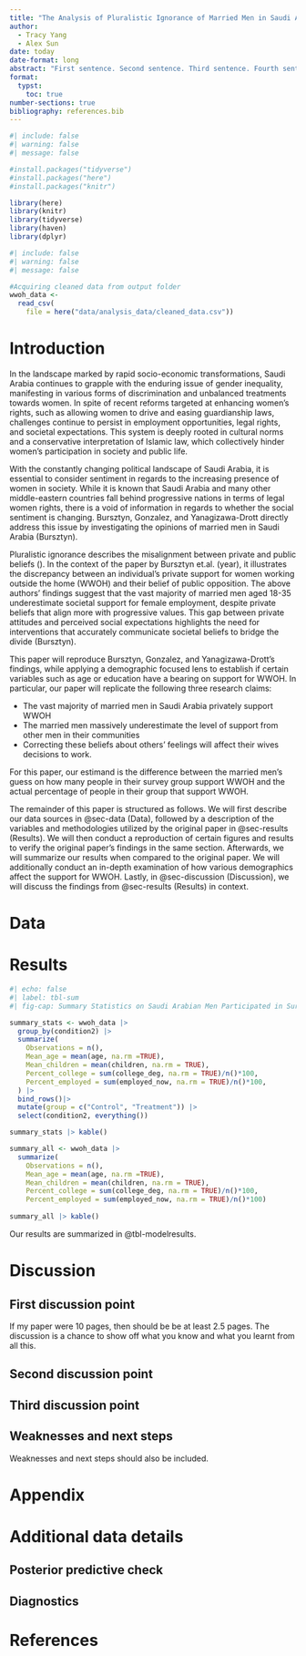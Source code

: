 ```yaml
---
title: "The Analysis of Pluralistic Ignorance of Married Men in Saudi Arabia on Women Working Outside of Home (WWOH) ^[Code and data are available at: https://github.com/YcartXin/Analysis-of-Men-in-Saudi-Arabia-on-WWOH]"
author: 
  - Tracy Yang
  - Alex Sun
date: today
date-format: long
abstract: "First sentence. Second sentence. Third sentence. Fourth sentence."
format: 
  typst:
    toc: true
number-sections: true
bibliography: references.bib
---
```


```r
#| include: false
#| warning: false
#| message: false

#install.packages("tidyverse")
#install.packages("here")
#install.packages("knitr")

library(here)
library(knitr)
library(tidyverse)
library(haven)
library(dplyr)
```

```r
#| include: false
#| warning: false
#| message: false

#Acquiring cleaned data from output folder
wwoh_data <-
  read_csv(
    file = here("data/analysis_data/cleaned_data.csv"))
```
\newpage


# Introduction

In the landscape marked by rapid socio-economic transformations, Saudi Arabia continues to grapple with the enduring issue of gender inequality, manifesting in various forms of discrimination and unbalanced treatments towards women. In spite of recent reforms targeted at enhancing women’s rights, such as allowing women to drive and easing guardianship laws, challenges continue to persist in employment opportunities, legal rights, and societal expectations. This system is deeply rooted in cultural norms and a conservative interpretation of Islamic law, which collectively hinder women’s participation in society and public life. 

With the constantly changing political landscape of Saudi Arabia, it is essential to consider sentiment in regards to the increasing presence of women in society. While it is known that Saudi Arabia and many other middle-eastern countries fall behind progressive nations in terms of legal women rights, there is a void of information in regards to whether the social sentiment is changing. Bursztyn, Gonzalez, and Yanagizawa-Drott directly address this issue by investigating the opinions of married men in Saudi Arabia (Bursztyn). 

Pluralistic ignorance describes the misalignment between private and public beliefs (). In the context of the paper by Bursztyn et.al. (year), it illustrates the discrepancy between an individual’s private support for women working outside the home (WWOH) and their belief of public opposition. The above authors’ findings suggest that the vast majority of married men aged 18-35 underestimate societal support for female employment, despite private beliefs that align more with progressive values. This gap between private attitudes and perceived social expectations highlights the need for interventions that accurately communicate societal beliefs to bridge the divide (Bursztyn). 

This paper will reproduce Bursztyn, Gonzalez, and Yanagizawa-Drott’s findings, while applying a demographic focused lens to establish if certain variables such as age or education have a bearing on support for WWOH. In particular, our paper will replicate the following three research claims:

+ The vast majority of married men in Saudi Arabia privately support WWOH
+ The married men massively underestimate the level of support from other men in their communities
+ Correcting these beliefs about others’ feelings will affect their wives decisions to work.

For this paper, our estimand is the difference between the married men's guess on how many people in their survey group support WWOH and the actual percentage of people in their group that support WWOH.

The remainder of this paper is structured as follows. We will first describe our data sources in @sec-data (Data), followed by a description of the variables and methodologies utilized by the original paper in @sec-results (Results). We will then conduct a reproduction of certain figures and results to verify the original paper’s findings in the same section. Afterwards, we will summarize our results when compared to the original paper. We will additionally conduct an in-depth examination of how various demographics affect the support for WWOH. Lastly, in @sec-discussion (Discussion), we will discuss the findings from @sec-results (Results) in context.


# Data {#sec-data}




# Results {#sec-results}



```r
#| echo: false
#| label: tbl-sum
#| fig-cap: Summary Statistics on Saudi Arabian Men Participated in Survey on WWOH

summary_stats <- wwoh_data |>
  group_by(condition2) |>
  summarize(
    Observations = n(),
    Mean_age = mean(age, na.rm =TRUE),
    Mean_children = mean(children, na.rm = TRUE),
    Percent_college = sum(college_deg, na.rm = TRUE)/n()*100,
    Percent_employed = sum(employed_now, na.rm = TRUE)/n()*100,
  ) |>
  bind_rows()|>
  mutate(group = c("Control", "Treatment")) |>
  select(condition2, everything()) 

summary_stats |> kable()

summary_all <- wwoh_data |>
  summarize(
    Observations = n(),
    Mean_age = mean(age, na.rm =TRUE),
    Mean_children = mean(children, na.rm = TRUE),
    Percent_college = sum(college_deg, na.rm = TRUE)/n()*100,
    Percent_employed = sum(employed_now, na.rm = TRUE)/n()*100)
    
summary_all |> kable()


```

Our results are summarized in @tbl-modelresults.




# Discussion {#sec-discussion}

## First discussion point {#sec-first-point}

If my paper were 10 pages, then should be be at least 2.5 pages. The discussion is a chance to show off what you know and what you learnt from all this. 

## Second discussion point

## Third discussion point

## Weaknesses and next steps

Weaknesses and next steps should also be included.

\newpage

\appendix

# Appendix {-}


# Additional data details


## Posterior predictive check



## Diagnostics





\newpage


# References



